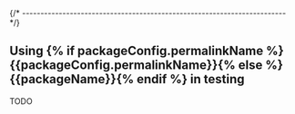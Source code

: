 
{/* ------------------------------------------------------------------------ */}

## Using {% if packageConfig.permalinkName %}{{packageConfig.permalinkName}}{% else %}{{packageName}}{% endif %} in testing

TODO
